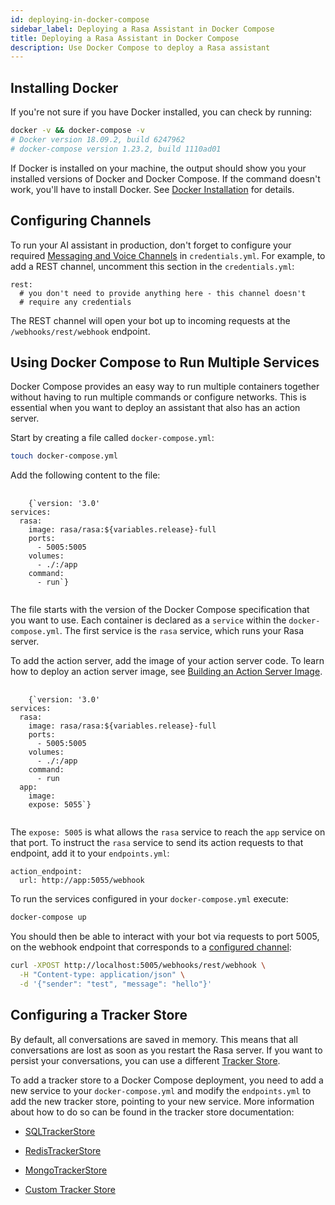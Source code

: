 ```yaml
---
id: deploying-in-docker-compose
sidebar_label: Deploying a Rasa Assistant in Docker Compose
title: Deploying a Rasa Assistant in Docker Compose
description: Use Docker Compose to deploy a Rasa assistant
---
```


<!-- this file is version specific, do not use `@site/...` syntax -->


## Installing Docker

If you're not sure if you have Docker installed, you can check by running:

```bash
docker -v && docker-compose -v
# Docker version 18.09.2, build 6247962
# docker-compose version 1.23.2, build 1110ad01
```

If Docker is installed on your machine, the output should show you your installed
versions of Docker and Docker Compose. If the command doesn't work, you'll have to
install Docker.
See [Docker Installation](https://docs.docker.com/install/) for details.

## Configuring Channels

To run your AI assistant in production, don't forget to configure your required
[Messaging and Voice Channels](./messaging-and-voice-channels.mdx) in `credentials.yml`. For example, to add a
REST channel, uncomment this section in the `credentials.yml`:

```yaml-rasa
rest:
  # you don't need to provide anything here - this channel doesn't
  # require any credentials
```

The REST channel will open your bot up to incoming requests at the `/webhooks/rest/webhook` endpoint.

## Using Docker Compose to Run Multiple Services

Docker Compose provides an easy way to run multiple containers together without
having to run multiple commands or configure networks. This is essential when you
want to deploy an assistant that also has an action server.

Start by creating a file called `docker-compose.yml`:

```bash
touch docker-compose.yml
```

Add the following content to the file:

<pre>
  <code parentName="pre" className="language-yaml">
    {`version: '3.0'
services:
  rasa:
    image: rasa/rasa:${variables.release}-full
    ports:
      - 5005:5005
    volumes:
      - ./:/app
    command:
      - run`}
  </code>
</pre>

The file starts with the version of the Docker Compose specification that you
want to use.
Each container is declared as a `service` within the `docker-compose.yml`.
The first service is the `rasa` service, which runs your Rasa server.

To add the action server, add the image of your action server code. To learn how to deploy
an action server image, see [Building an Action Server Image](../deploy/deploy-action-server.mdx#building-an-action-server-image).

<pre>
  <code parentName="pre" className="language-yaml">
    {`version: '3.0'
services:
  rasa:
    image: rasa/rasa:${variables.release}-full
    ports:
      - 5005:5005
    volumes:
      - ./:/app
    command:
      - run
  app:
    image: <image:tag>
    expose: 5055`}
  </code>
</pre>

The `expose: 5005` is what allows the `rasa` service to reach the `app` service on that port.
To instruct the `rasa` service to send its action requests to that endpoint, add it to your `endpoints.yml`:

```yaml-rasa
action_endpoint:
  url: http://app:5055/webhook
```

To run the services configured in your `docker-compose.yml` execute:

```bash
docker-compose up
```

You should then be able to interact with your bot via requests to port 5005, on the webhook endpoint that
corresponds to a [configured channel](#configuring-channels):

```bash
curl -XPOST http://localhost:5005/webhooks/rest/webhook \
  -H "Content-type: application/json" \
  -d '{"sender": "test", "message": "hello"}'
```

## Configuring a Tracker Store

By default, all conversations are saved in memory. This means that all
conversations are lost as soon as you restart the Rasa server.
If you want to persist your conversations, you can use a different
[Tracker Store](../production/tracker-stores.mdx).

To add a tracker store to a Docker Compose deployment, you need to add a new
service to your `docker-compose.yml` and modify the `endpoints.yml` to add
the new tracker store, pointing to your new service. More information about how
to do so can be found in the tracker store documentation:

- [SQLTrackerStore](../production/tracker-stores.mdx#sqltrackerstore)

- [RedisTrackerStore](../production/tracker-stores.mdx#redistrackerstore)

- [MongoTrackerStore](../production/tracker-stores.mdx#mongotrackerstore)

- [Custom Tracker Store](../production/tracker-stores.mdx#custom-tracker-store)

